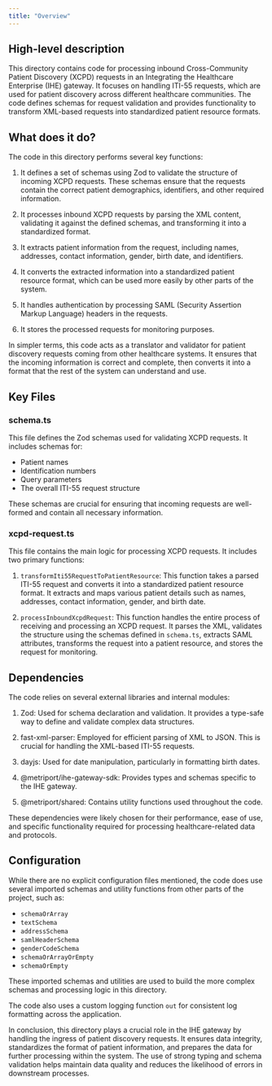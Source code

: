 ```yaml
---
title: "Overview"
---
```


## High-level description
This directory contains code for processing inbound Cross-Community Patient Discovery (XCPD) requests in an Integrating the Healthcare Enterprise (IHE) gateway. It focuses on handling ITI-55 requests, which are used for patient discovery across different healthcare communities. The code defines schemas for request validation and provides functionality to transform XML-based requests into standardized patient resource formats.

## What does it do?
The code in this directory performs several key functions:

1. It defines a set of schemas using Zod to validate the structure of incoming XCPD requests. These schemas ensure that the requests contain the correct patient demographics, identifiers, and other required information.

2. It processes inbound XCPD requests by parsing the XML content, validating it against the defined schemas, and transforming it into a standardized format.

3. It extracts patient information from the request, including names, addresses, contact information, gender, birth date, and identifiers.

4. It converts the extracted information into a standardized patient resource format, which can be used more easily by other parts of the system.

5. It handles authentication by processing SAML (Security Assertion Markup Language) headers in the requests.

6. It stores the processed requests for monitoring purposes.

In simpler terms, this code acts as a translator and validator for patient discovery requests coming from other healthcare systems. It ensures that the incoming information is correct and complete, then converts it into a format that the rest of the system can understand and use.

## Key Files

### schema.ts
This file defines the Zod schemas used for validating XCPD requests. It includes schemas for:
- Patient names
- Identification numbers
- Query parameters
- The overall ITI-55 request structure

These schemas are crucial for ensuring that incoming requests are well-formed and contain all necessary information.

### xcpd-request.ts
This file contains the main logic for processing XCPD requests. It includes two primary functions:

1. `transformIti55RequestToPatientResource`: This function takes a parsed ITI-55 request and converts it into a standardized patient resource format. It extracts and maps various patient details such as names, addresses, contact information, gender, and birth date.

2. `processInboundXcpdRequest`: This function handles the entire process of receiving and processing an XCPD request. It parses the XML, validates the structure using the schemas defined in `schema.ts`, extracts SAML attributes, transforms the request into a patient resource, and stores the request for monitoring.

## Dependencies
The code relies on several external libraries and internal modules:

1. Zod: Used for schema declaration and validation. It provides a type-safe way to define and validate complex data structures.

2. fast-xml-parser: Employed for efficient parsing of XML to JSON. This is crucial for handling the XML-based ITI-55 requests.

3. dayjs: Used for date manipulation, particularly in formatting birth dates.

4. @metriport/ihe-gateway-sdk: Provides types and schemas specific to the IHE gateway.

5. @metriport/shared: Contains utility functions used throughout the code.

These dependencies were likely chosen for their performance, ease of use, and specific functionality required for processing healthcare-related data and protocols.

## Configuration
While there are no explicit configuration files mentioned, the code does use several imported schemas and utility functions from other parts of the project, such as:

- `schemaOrArray`
- `textSchema`
- `addressSchema`
- `samlHeaderSchema`
- `genderCodeSchema`
- `schemaOrArrayOrEmpty`
- `schemaOrEmpty`

These imported schemas and utilities are used to build the more complex schemas and processing logic in this directory.

The code also uses a custom logging function `out` for consistent log formatting across the application.

In conclusion, this directory plays a crucial role in the IHE gateway by handling the ingress of patient discovery requests. It ensures data integrity, standardizes the format of patient information, and prepares the data for further processing within the system. The use of strong typing and schema validation helps maintain data quality and reduces the likelihood of errors in downstream processes.